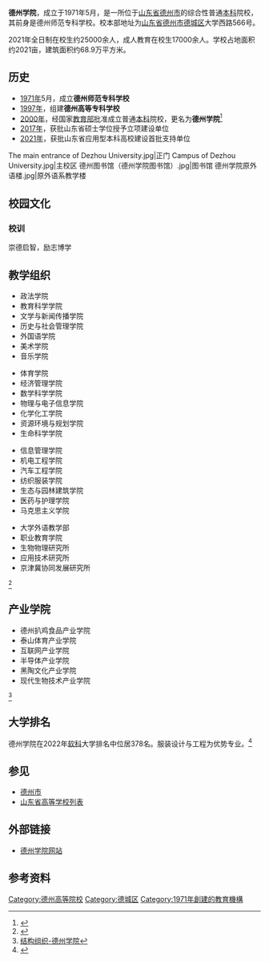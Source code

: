 {{primarysources|time=2015-09-18T05:46:04+00:00}}
{{refimprove|time=2015-09-18T05:46:04+00:00}}
{{高校|德州学院|
|
|图像    =[[File:Main_building_of_Dezhou_University.jpg|200px]]
|类型    =公立
|建校    =1971年5月|[[中国|中国]]，[[山东省|山东省]]，[[德州市|德州市]]
|党委书记=[[车滨|车滨]]
|院长    =
|职工    =教职工1621人
|校园环境=市区
|面积    =占地面积2021亩
|网站    =http://www.dzu.edu.cn/}}
'''德州学院'''，成立于1971年5月，是一所位于[[山东省|山东省]][[德州市|德州市]]的综合性普通[[本科|本科]]院校，其前身是德州师范专科学校。校本部地址为[[山东省|山东省]][[德州市|德州市]][[德城区|德城区]]大学西路566号。

2021年全日制在校生约25000余人，成人教育在校生17000余人。学校占地面积约2021亩，建筑面积约68.9万平方米。

==历史==
* [[1971年|1971年]]5月，成立'''德州师范专科学校'''
* [[1997年|1997年]]，组建'''德州高等专科学校'''
* [[2000年|2000年]]，经国家[[中华人民共和国教育部|教育部]]批准成立普通[[本科|本科]]院校，更名为'''德州学院'''<ref>{{Cite web |url=http://www.dzu.edu.cn/xxgk/xxjj.htm |title=学校简介-德州学院 |access-date=2018-09-20 |archive-date=2022-01-07 |archive-url=https://web.archive.org/web/20220107225121/http://www.dzu.edu.cn/xxgk/xxjj.htm |dead-url=no }}</ref>
* [[2017年|2017年]]，获批山东省硕士学位授予立项建设单位
* [[2021年|2021年]]，获批山东省应用型本科高校建设首批支持单位
<gallery>
The main entrance of Dezhou University.jpg|正门
Campus of Dezhou University.jpg|主校区
德州图书馆（德州学院图书馆）.jpg|图书馆
德州学院原外语楼.jpg|原外语系教学楼
</gallery>
==校园文化==
===校训===
崇德启智，励志博学

==教学组织==
{{col-begin}}
{{col-4}}
* 政法学院
* 教育科学学院
* 文学与新闻传播学院
* 历史与社会管理学院
* 外国语学院
* 美术学院
* 音乐学院
{{col-4}}
* 体育学院
* 经济管理学院
* 数学科学学院
* 物理与电子信息学院
* 化学化工学院
* 资源环境与规划学院
* 生命科学学院
{{col-4}}
* 信息管理学院
* 机电工程学院
* 汽车工程学院
* 纺织服装学院
* 生态与园林建筑学院
* 医药与护理学院
* 马克思主义学院
{{col-4}}
* 大学外语教学部
* 职业教育学院
* 生物物理研究所
* 应用技术研究所
* 京津冀协同发展研究所
<ref>{{Cite web |url=http://www.dzu.edu.cn/jxdw.htm |title=教学单位-德州学院 |access-date=2018-09-20 |archive-date=2022-01-07 |archive-url=https://web.archive.org/web/20220107221726/http://www.dzu.edu.cn/jxdw.htm |dead-url=no }}</ref>
{{col-end}}
==产业学院==
* 德州扒鸡食品产业学院
* 泰山体育产业学院
* 互联网产业学院
* 半导体产业学院
* 黑陶文化产业学院
* 现代生物技术产业学院
<ref>[http://www.dzu.edu.cn/zzjg.htm 结构组织-德州学院]</ref>

==大学排名==
德州学院在2022年[[软科世界大学学术排名|软科]]大学排名中位居378名。服装设计与工程为优势专业。<ref>{{Cite web |url=http://www.shanghairanking.cn/institution/dezhou-university |title=软科排名 德州学院 |access-date=2022-06-24 |archive-date=2021-01-19 |archive-url=https://web.archive.org/web/20210119011632/https://www.shanghairanking.cn/institution/dezhou-university }}</ref>

==参见==
* [[德州市|德州市]]
* [[山东省高等学校列表|山东省高等学校列表]]

==外部链接==
*[http://www.dzu.edu.cn/ 德州学院网站] {{Wayback|url=http://www.dzu.edu.cn/ |date=20100722020755 }}
==参考资料==
{{reflist}}

{{山东高等院校|nocat}}
{{Authority control}}

[[Category:德州高等院校|Category:德州高等院校]]
[[Category:德城区|Category:德城区]]
[[Category:1971年創建的教育機構|Category:1971年創建的教育機構]]